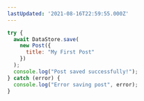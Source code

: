```yaml
---
lastUpdated: '2021-08-16T22:59:55.000Z'
---
```

```js
try {
  await DataStore.save(
    new Post({
      title: "My First Post"
    })
  );
  console.log("Post saved successfully!");
} catch (error) {
  console.log("Error saving post", error);
}
```
